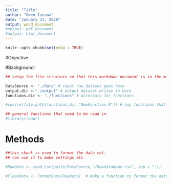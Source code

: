 ```yaml
---
title: "Title"
author: "Gwen Iacona"
date: "January 21, 2020" 
output: word_document
#output: pdf_document
#output: html_document
---
```


```r
knitr::opts_chunk$set(echo = TRUE)
```

#Objective:

#Background:

```r
## setup the file structure so that this markdown document is in the main project folder along with the other folders noted below

DataSource <- "./data" # input raw dataset goes here
output.dir <-"./output" # output dataset writes to here
functions.dir <- "./functions" # directory for functions 

#source(file.path(functions.dir,'NewFunction.R')) # any functions that are called up by this markdown document need to be sourced here

## general functions that need to be read in. 
#library(readr)

```

# Methods

```r
##this chunk is used to format the data set. 
## can use it to make settings etc.

#RawData <- read_csv(paste(DataSource,"/RawdataName.csv", sep = "")) 

#CleanData <- FormatData(RawData)  # make a function to format the data
```
